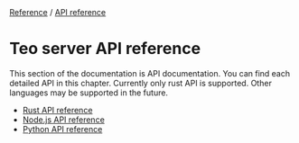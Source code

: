 <div className="breadcrumbs">
  <span className="breadcrumb">
    <a href="/docs/reference">Reference</a>
  </span>
  <span> / </span>
  <span className="breadcrumb">
    <a href="/docs/reference/api-reference">API reference</a>
  </span>
</div>

# Teo server API reference

This section of the documentation is API documentation. You can find each
detailed API in this chapter. Currently only rust API is supported. Other
languages may be supported in the future.

- [Rust API reference](/docs/reference/api-reference/server-api-reference/rust-api-reference)
- [Node.js API reference](/docs/reference/api-reference/server-api-reference/nodejs-api-reference)
- [Python API reference](/docs/reference/api-reference/server-api-reference/python-api-reference)
